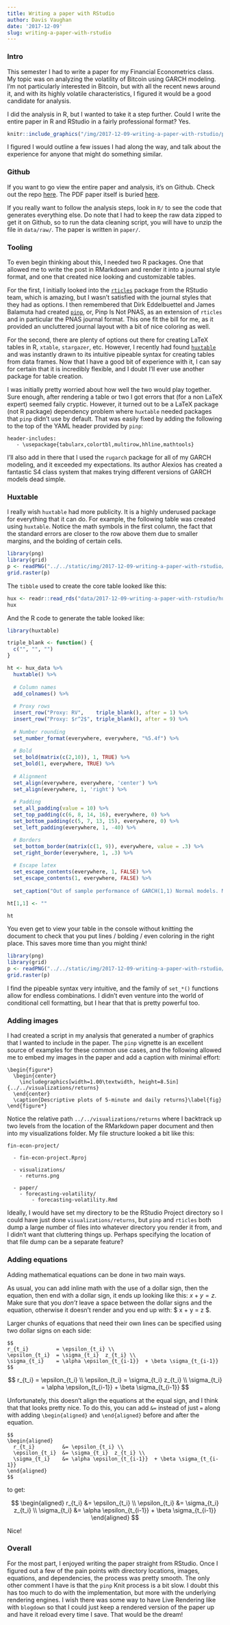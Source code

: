 ```yaml
---
title: Writing a paper with RStudio
author: Davis Vaughan
date: '2017-12-09'
slug: writing-a-paper-with-rstudio
---
```


### Intro

This semester I had to write a paper for my Financial Econometrics class. My 
topic was on analyzing the volatility of Bitcoin using GARCH modeling. I'm not
particularly interested in Bitcoin, but with all the recent news around it,
and with its highly volatile characteristics, I figured it would be a good 
candidate for analysis.

I did the analysis in R, but I wanted to take it a step further.
Could I write the entire paper in R and RStudio in a fairly professional format?
Yes.

```r
knitr::include_graphics("/img/2017-12-09-writing-a-paper-with-rstudio/paper-sample.png")
```

I figured I would outline a few issues I had along the way, and talk about the
experience for anyone that might do something similar.

### Github

If you want to go view the entire paper and analysis, it's on Github. Check
out the repo [here](https://github.com/DavisVaughan/fin-econ-project-bitcoin). The
PDF paper itself is buried [here](https://github.com/DavisVaughan/fin-econ-project-bitcoin/blob/master/paper/Forecasting%20daily%20Bitcoin%20volatility%20using%20Garch%20models%20with%20intraday%20data/Forecasting_daily_Bitcoin_volatility_using_Garch_models_with_intraday_data.pdf). 

If you really want to follow the analysis
steps, look in `R/` to see the code that generates everything else. Do note
that I had to keep the raw data zipped to get it on Github, so to run the data cleaning script, you will have to unzip the file in `data/raw/`. The paper is written in `paper/`.

### Tooling

To even begin thinking about this, I needed two R packages. One that allowed
me to write the post in RMarkdown and render it into a journal style format, and
one that created nice looking and customizable tables. 

For the first, I initially looked into the [`rticles`](https://cran.r-project.org/web/packages/rticles/index.html) package from the RStudio team, which is amazing, but I wasn't satisfied with the journal styles that they had as options. I then remembered that Dirk Eddelbuettel and James Balamuta had created [`pinp`](https://cran.r-project.org/web/packages/pinp/index.html), or, Pinp Is Not PNAS, as an extension of `rticles` and in particular the PNAS journal format. This one fit the bill for me, as it provided an uncluttered journal layout with a bit of nice coloring as well.

For the second, there are plenty of options out there for creating LaTeX tables
in R, `xtable`, `stargazer`, etc. However, I recently had found [`huxtable`](https://hughjonesd.github.io/huxtable/) and 
was instantly drawn to its intuitive pipeable syntax for creating tables from
data frames. Now that I have a good bit of experience with it, I can say for
certain that it is incredibly flexible, and I doubt I'll ever use another 
package for table creation.

I was initially pretty worried about how well the two would play together. 
Sure enough, after rendering a table or two I got errors that (for a non LaTeX expert) seemed faily cryptic. However, it turned out to be a LaTeX package (not R package) dependency problem 
where `huxtable` needed packages that `pinp` didn't use by default. That was easily fixed by adding the following to the top of the YAML header provided by `pinp`:

```
header-includes:
   - \usepackage{tabularx,colortbl,multirow,hhline,mathtools}
```

I'll also add in there that I used the `rugarch` package for all of my GARCH
modeling, and it exceeded my expectations. Its author Alexios has created a 
fantastic S4 class system that makes trying different versions of GARCH models
dead simple.

### Huxtable

I really wish `huxtable` had more publicity. It is a highly underused package
for everything that it can do. For example, the following table was created
using `huxtable`. Notice the math symbols in the first column, the fact that
the standard errors are closer to the row above them due to smaller margins, and
the bolding of certain cells. 



```r
library(png)
library(grid)
p <- readPNG("../../static/img/2017-12-09-writing-a-paper-with-rstudio/huxtable-example.png")
grid.raster(p)
```

The `tibble` used to create the core table looked like this:

```r
hux <- readr::read_rds("data/2017-12-09-writing-a-paper-with-rstudio/huxtable-example.rds")
hux
```

And the R code to generate the table looked like:

```r
library(huxtable)

triple_blank <- function() {
  c("", "", "")
}

ht <- hux_data %>%
  huxtable() %>%
  
  # Column names
  add_colnames() %>%
  
  # Proxy rows
  insert_row("Proxy: RV",    triple_blank(), after = 1) %>%
  insert_row("Proxy: $r^2$", triple_blank(), after = 9) %>%
  
  # Number rounding
  set_number_format(everywhere, everywhere, "%5.4f") %>%
  
  # Bold
  set_bold(matrix(c(2,10)), 1, TRUE) %>%
  set_bold(1, everywhere, TRUE) %>%
  
  # Alignment
  set_align(everywhere, everywhere, 'center') %>%
  set_align(everywhere, 1, 'right') %>%
  
  # Padding
  set_all_padding(value = 10) %>%
  set_top_padding(c(6, 8, 14, 16), everywhere, 0) %>%
  set_bottom_padding(c(5, 7, 13, 15), everywhere, 0) %>%
  set_left_padding(everywhere, 1, -40) %>%

  # Borders
  set_bottom_border(matrix(c(1, 9)), everywhere, value = .3) %>%
  set_right_border(everywhere, 1, .3) %>%
  
  # Escape latex
  set_escape_contents(everywhere, 1, FALSE) %>%
  set_escape_contents(1, everywhere, FALSE) %>%
  
  set_caption("Out of sample performance of GARCH(1,1) Normal models. MAPE for 5-min is lower than for daily. Across the board, using RV as a proxy over $r^2$ gives more accurate results. Removing the 1 extreme forecast from the 5-min method results in a much higher MZ $R^2$, and a MZ slope much closer to 1.") 

ht[1,1] <- ""

ht
```

You even get to view your table in the console without knitting the document to
check that you put lines / bolding / even coloring in the right place. This
saves more time than you might think!

```r
library(png)
library(grid)
p <- readPNG("../../static/img/2017-12-09-writing-a-paper-with-rstudio/huxtable-console.png")
grid.raster(p)
```

I find the pipeable syntax very intuitive, and the family of `set_*()` functions
allow for endless combinations. I didn't even venture into the world of 
conditional cell formatting, but I hear that that is pretty powerful too.

### Adding images

I had created a script in my analysis that generated a number of graphics that
I wanted to include in the paper. The `pinp` vignette is an excellent source
of examples for these common use cases, and the following allowed me to embed my
images in the paper and add a caption with minimal effort:

```
\begin{figure*}
  \begin{center}
    \includegraphics[width=1.00\textwidth, height=8.5in]{../../visualizations/returns} 
  \end{center}
  \caption{Descriptive plots of 5-minute and daily returns}\label{fig}
\end{figure*}
```

Notice the relative path `../../visualizations/returns` where I backtrack up two
levels from the location of the RMarkdown paper document and then into my
visualizations folder. My file structure looked a bit like this:

```
fin-econ-project/

  - fin-econ-project.Rproj
  
  - visualizations/
    - returns.png
    
  - paper/
    - forecasting-volatility/
        - forecasting-volatility.Rmd
```

Ideally, I would have set my directory to be the RStudio 
Project directory so I could have just done `visualizations/returns`, but `pinp` and `rticles` both dump a large number of files
into whatever directory you render it from, and I didn't want that cluttering things
up. Perhaps specifying the location of that file dump can be a separate feature?

### Adding equations

Adding mathematical equations can be done in two main ways. 

As usual, you can add
inline math with the use of a dollar sign, then the equation, then end with a dollar sign, it ends up looking like this: $x + y = z$. Make sure that you _don't_ leave a space
between the dollar signs and the equation, otherwise it doesn't render and you
end up with: $ x + y = z $.

Larger chunks of equations that need their own lines can be specified using two dollar signs on each side:

```
$$ 
r_{t_i}         = \epsilon_{t_i} \\
\epsilon_{t_i}  = \sigma_{t_i}  z_{t_i} \\
\sigma_{t_i}    = \alpha \epsilon_{t_{i-1}}  + \beta \sigma_{t_{i-1}}
$$
```

$$ 
r_{t_i}         = \epsilon_{t_i} \\
\epsilon_{t_i}  = \sigma_{t_i}  z_{t_i} \\
\sigma_{t_i}    = \alpha \epsilon_{t_{i-1}}  + \beta \sigma_{t_{i-1}}
$$

Unfortunately, this doesn't align the equations at the equal sign, and I think 
that that looks pretty nice. To do this, you can add `&=` instead of just `=`
along with adding `\begin{aligned}` and `\end{aligned}` before and after the 
equation.

```
$$
\begin{aligned}
  r_{t_i}         &= \epsilon_{t_i} \\
  \epsilon_{t_i}  &= \sigma_{t_i}  z_{t_i} \\
  \sigma_{t_i}    &= \alpha \epsilon_{t_{i-1}}  + \beta \sigma_{t_{i-1}}
\end{aligned}
$$
```

to get:

$$
\begin{aligned}
  r_{t_i}         &= \epsilon_{t_i} \\
  \epsilon_{t_i}  &= \sigma_{t_i}  z_{t_i} \\
  \sigma_{t_i}    &= \alpha \epsilon_{t_{i-1}}  + \beta \sigma_{t_{i-1}}
\end{aligned}
$$

Nice!


### Overall

For the most part, I enjoyed writing the paper straight from RStudio. Once I
figured out a few of the pain points with directory locations, images, equations, 
and dependencies, the process was pretty smooth. The only other comment I have
is that the `pinp` Knit process is a bit slow. I doubt this has too much to do
with the implementation, but more with the underlying rendering engines. I wish
there was some way to have Live Rendering like with `blogdown` so that I could just
keep a rendered version of the paper up and have it reload every time I save.
That would be the dream!


